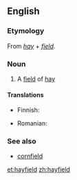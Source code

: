 ==English==

===Etymology===
From ''[[hay]]'' + ''[[field]]''.

===Noun===
{{en-noun}}

# A [[field]] of [[hay]]

====Translations====
{{trans-top|field of hay}}
* Finnish: {{t+|fi|heinäpelto}}
{{trans-mid}}
* Romanian: {{t-|ro|fâneață}}
{{trans-bottom}}

===See also===
* [[cornfield]]

[[et:hayfield]]
[[zh:hayfield]]